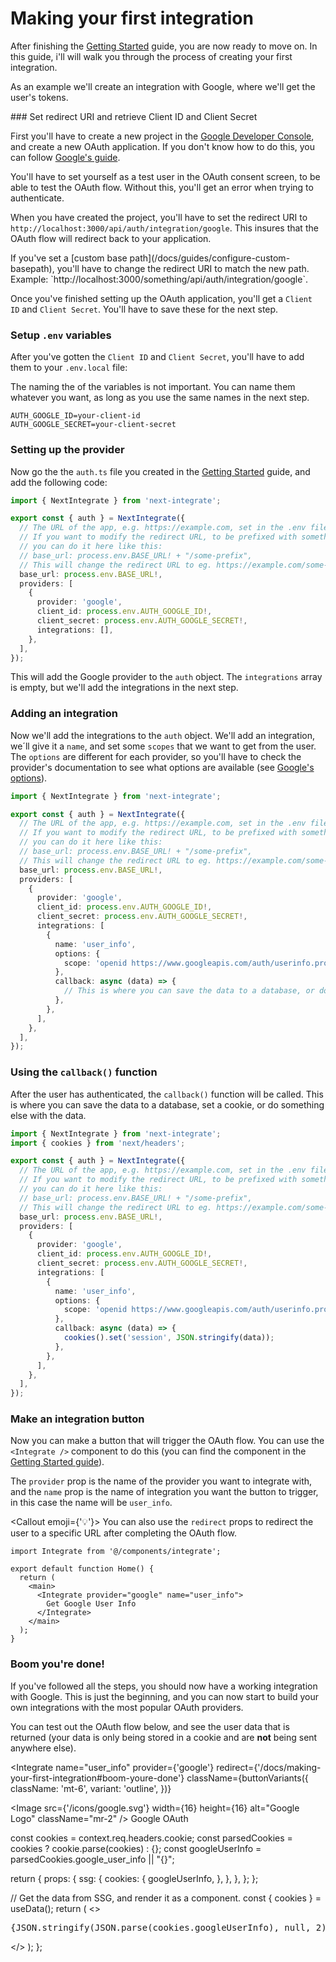 
# Making your first integration

After finishing the [Getting Started](./getting-started.mdx) guide, you are now ready to move on. In this guide, i'll will walk you through the process of creating your first integration.

As an example we'll create an integration with Google, where we'll get the user's tokens.

<Steps>
### Set redirect URI and retrieve Client ID and Client Secret

First you'll have to create a new project in the [Google Developer Console](https://cloud.google.com/), and create a new OAuth application. If you don't know how to do this, you can follow [Google's guide](https://support.google.com/cloud/answer/6158849?hl=en).

<Callout type="info" emoji="ℹ️">
  You'll have to set yourself as a test user in the OAuth consent screen, to be
  able to test the OAuth flow. Without this, you'll get an error when trying to
  authenticate.
</Callout>

When you have created the project, you'll have to set the redirect URI to `http://localhost:3000/api/auth/integration/google`. This insures that the OAuth flow will redirect back to your application.

<Callout type="warning" emoji="⚠️">
  If you've set a [custom base path](/docs/guides/configure-custom-basepath),
  you'll have to change the redirect URI to match the new path. Example:
  `http://localhost:3000/something/api/auth/integration/google`.
</Callout>

Once you've finished setting up the OAuth application, you'll get a `Client ID` and `Client Secret`. You'll have to save these for the next step.

### Setup `.env` variables

After you've gotten the `Client ID` and `Client Secret`, you'll have to add them to your `.env.local` file:

<Callout emoji="💡">
  The naming the of the variables is not important. You can name them whatever
  you want, as long as you use the same names in the next step.
</Callout>

```env copy filename=".env.local"
AUTH_GOOGLE_ID=your-client-id
AUTH_GOOGLE_SECRET=your-client-secret
```

### Setting up the provider

Now go the the `auth.ts` file you created in the [Getting Started](./getting-started.mdx) guide, and add the following code:

```ts copy filename="auth.ts" {11-16}
import { NextIntegrate } from 'next-integrate';

export const { auth } = NextIntegrate({
  // The URL of the app, e.g. https://example.com, set in the .env file.
  // If you want to modify the redirect URL, to be prefixed with something else,
  // you can do it here like this:
  // base_url: process.env.BASE_URL! + "/some-prefix",
  // This will change the redirect URL to eg. https://example.com/some-prefix/api/auth/integration/google
  base_url: process.env.BASE_URL!,
  providers: [
    {
      provider: 'google',
      client_id: process.env.AUTH_GOOGLE_ID!,
      client_secret: process.env.AUTH_GOOGLE_SECRET!,
      integrations: [],
    },
  ],
});
```

This will add the Google provider to the `auth` object. The `integrations` array is empty, but we'll add the integrations in the next step.

### Adding an integration

Now we'll add the integrations to the `auth` object. We'll add an integration, we´ll give it a `name`, and set some `scopes` that we want to get from the user. The `options` are different for each provider, so you'll have to check the provider's documentation to see what options are available (see [Google's options](https://developers.google.com/identity/protocols/oauth2/web-server#creatingclient)).

```ts copy filename="auth.ts" {16-24}
import { NextIntegrate } from 'next-integrate';

export const { auth } = NextIntegrate({
  // The URL of the app, e.g. https://example.com, set in the .env file.
  // If you want to modify the redirect URL, to be prefixed with something else,
  // you can do it here like this:
  // base_url: process.env.BASE_URL! + "/some-prefix",
  // This will change the redirect URL to eg. https://example.com/some-prefix/api/auth/integration/google
  base_url: process.env.BASE_URL!,
  providers: [
    {
      provider: 'google',
      client_id: process.env.AUTH_GOOGLE_ID!,
      client_secret: process.env.AUTH_GOOGLE_SECRET!,
      integrations: [
        {
          name: 'user_info',
          options: {
            scope: 'openid https://www.googleapis.com/auth/userinfo.profile',
          },
          callback: async (data) => {
            // This is where you can save the data to a database, or do something else with it.
          },
        },
      ],
    },
  ],
});
```

### Using the `callback()` function

After the user has authenticated, the `callback()` function will be called. This is where you can save the data to a database, set a cookie, or do something else with the data.

```ts copy filename="auth.ts" {2, 22-24}
import { NextIntegrate } from 'next-integrate';
import { cookies } from 'next/headers';

export const { auth } = NextIntegrate({
  // The URL of the app, e.g. https://example.com, set in the .env file.
  // If you want to modify the redirect URL, to be prefixed with something else,
  // you can do it here like this:
  // base_url: process.env.BASE_URL! + "/some-prefix",
  // This will change the redirect URL to eg. https://example.com/some-prefix/api/auth/integration/google
  base_url: process.env.BASE_URL!,
  providers: [
    {
      provider: 'google',
      client_id: process.env.AUTH_GOOGLE_ID!,
      client_secret: process.env.AUTH_GOOGLE_SECRET!,
      integrations: [
        {
          name: 'user_info',
          options: {
            scope: 'openid https://www.googleapis.com/auth/userinfo.profile',
          },
          callback: async (data) => {
            cookies().set('session', JSON.stringify(data));
          },
        },
      ],
    },
  ],
});
```

### Make an integration button

Now you can make a button that will trigger the OAuth flow. You can use the `<Integrate />` component to do this (you can find the component in the [Getting Started guide](/docs/getting-started#create-an-integrate-components)).

The `provider` prop is the name of the provider you want to integrate with, and the `name` prop is the name of integration you want the button to trigger, in this case the name will be `user_info`.

<Callout emoji={'💡'}>
  You can also use the `redirect` props to redirect the user to a specific URL
  after completing the OAuth flow.
</Callout>

```tsx copy {1, 6-8}
import Integrate from '@/components/integrate';

export default function Home() {
  return (
    <main>
      <Integrate provider="google" name="user_info">
        Get Google User Info
      </Integrate>
    </main>
  );
}
```

### Boom you're done!

If you've followed all the steps, you should now have a working integration with Google. This is just the beginning, and you can now start to build your own integrations with the most popular OAuth providers.

You can test out the OAuth flow below, and see the user data that is returned (your data is only being stored in a cookie and are **not** being sent anywhere else).

<Integrate
  name="user_info"
  provider={'google'}
  redirect={'/docs/making-your-first-integration#boom-youre-done'}
  className={buttonVariants({
    className: 'mt-6',
    variant: 'outline',
  })}
>
  <Image
    src={'/icons/google.svg'}
    width={16}
    height={16}
    alt="Google Logo"
    className="mr-2"
  />
  <span>Google OAuth</span>
</Integrate>

<UserData />

</Steps>


  const cookies = context.req.headers.cookie;
  const parsedCookies = cookies ? cookie.parse(cookies) : {};
  const googleUserInfo = parsedCookies.google_user_info || "{}";

return {
props: {
ssg: {
cookies: {
googleUserInfo,
},
},
},
};
};

  // Get the data from SSG, and render it as a component.
  const { cookies } = useData();
  return (
    <>
      <pre>{JSON.stringify(JSON.parse(cookies.googleUserInfo), null, 2)}</pre>
    </>
  );
};
